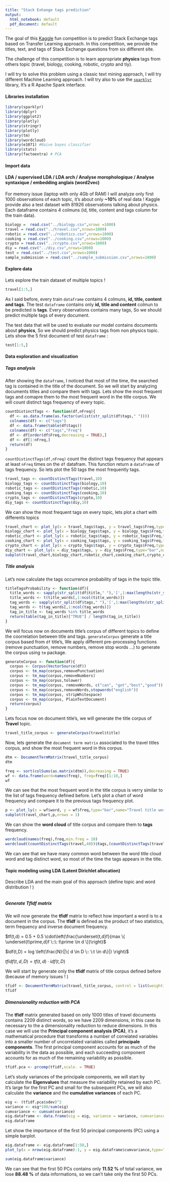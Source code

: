 ```yaml
---
title: "Stack Exhange tags prediction"
output:
  html_notebook: default
  pdf_document: default
---
```

The goal of this [Kaggle](https://www.kaggle.com/c/transfer-learning-on-stack-exchange-tags) fun competition is to predict Stack Exchange tags based on Transfer Learning approach. In this competition, we provide the titles, text, and tags of Stack Exchange questions from six different site.

The challenge of this competition is to learn appropriate <b>physics </b>tags from others topic (travel, biology, cooking, robotic, crypto and tiy).

I will try to solve this problem using a classic text mining approach, I will try different Machine Learning approach. I will try also to use the [`sparklyr`](http://spark.rstudio.com/) library, It's a R Apache Spark interface.

#### Libraries installation 
```r
library(sparklyr)
library(dplyr)
library(ggplot2)
library(plotly)
library(stringr)
library(plotly)
library(tm)
library(wordcloud)
library(e1071) #Naive bayes classifier 
library(stats)
library(factoextra) # PCA 
```

#### Import data 
#### LDA / supervised LDA / LDA arch / Analyse morophologique / Analyse syntaxique / embedding anglais (word2vec)

For memory issue (laptop with only 4Gb of RAM) I will analyze only first 1000 observations of each topic, it's about only <b>~10%</b> of real data ! Kaggle provide also a test dataset with 81926 observations talking about physics. Each dataframe contains 4 colmuns (id, title, content and tags column for the train data).
```r
biology =  read.csv("../biology.csv",nrows =1000)
travel = read.csv("../travel.csv",nrows=1000) 
robotic = read.csv("../robotics.csv",nrows=1000)
cooking = read.csv("../cooking.csv",nrows=1000)
crypto = read.csv("../crypto.csv",nrows=1000)
diy = read.csv("../diy.csv",nrows=1000)
test = read.csv("../test.csv",nrows=1000)
sample_submission = read.csv("../sample_submission.csv",nrows=1000)
```
#### Explore data

Lets explore the train dataset of multiple topics ! 

```r
travel[1:5,]
```

As I said before, every train `dataframe` contains 4 colmuns, <b>id, title, content and tags</b>. The test `dataframe` contains only <b>id, title and content</b> colmun to be predicted is <b>tags</b>. Every observations contains many tags, So we should predict multiple tags of every document.

The test data that will be used to evaluate our model contains documents about <b>physics</b>, So we should predict physics tags from non physics topic. Lets show the 5 first document of test `dataframe` : 

```r
test[1:5,]
```

#### Data exploration and visualization 

##### Tags analysis 
After showing the `dataframe`, I noticed that most of the time, the searched tag is contained in the title of the document. So we will start by analyzing documents titles and compare them with tags. Lets show the most frequent tags and comapre them to the most frequent word in the title corpus. We will count distinct tags frequency of every topic. 

```r
countDistinctTags <- function(df,nFreq){
  df <- as.data.frame(as.factor(unlist(str_split(df$tags," "))))
  colnames(df) <- c("tags")
  df <- data.frame(table(df$tags))
  colnames(df) <- c("tags","Freq")
  df <- df[order(df$Freq,decreasing = TRUE),]
  df <- df[1:nFreq,]
  return(df)
}
```

`countDistinctTags(df,nFreq)` count the distinct tags frequency that appears at least `nFreq` times on the `df` datafram. This function return a `dataframe` of tags frequency. So lets plot the 50 tags the most frequently tags.

```r
travel_tags <- countDistinctTags(travel,10)
biology_tags <- countDistinctTags(biology,10)
robotic_tags <- countDistinctTags(robotic,10)
cooking_tags <- countDistinctTags(cooking,10)
crypto_tags <- countDistinctTags(crypto,10)
diy_tags <- countDistinctTags(diy,10)
```
We can show the most frequent tags on every topic, lets plot a chart with differents topics

```r
travel_chart <- plot_ly(x = travel_tags$tags, y = travel_tags$Freq,type="bar",name="Travel tags")
biology_chart <- plot_ly(x = biology_tags$tags, y = biology_tags$Freq,type="bar",name="Biology tags") 
robotic_chart <- plot_ly(x = robotic_tags$tags, y = robotic_tags$Freq,type="bar",name="Robotic tags") 
cooking_chart <- plot_ly(x = cooking_tags$tags, y = cooking_tags$Freq,type="bar",name="Cooking tags") 
crypto_chart <- plot_ly(x = crypto_tags$tags, y = crypto_tags$Freq,type="bar",name="Crypto tags") 
diy_chart <- plot_ly(x = diy_tags$tags, y = diy_tags$Freq,type="bar",name="Diy tags") 
subplot(travel_chart,biology_chart,robotic_chart,cooking_chart,crypto_chart,diy_chart,nrows = 3,margin = 0.12) 
```

##### Title analysis 

Let's now calculate the tags occurrence probability of tags in the topic title. 
```r
titleTagsProbability <- function(df){
  title_words <- sapply(str_split(df$title," "),'[',1:max(lengths(str_split(df$title," "))))
  title_words <- t(title_words[,1:ncol(title_words)])
  tag_words <- sapply(str_split(df$tags," "),'[',1:max(lengths(str_split(df$tags," "))))
  tag_words <- t(tag_words[,1:ncol(tag_words)])
  tag_in_title <- tag_words %in% title_words
  return(table(tag_in_title)["TRUE"] / length(tag_in_title))
}
```

We will focus now on documents title's corpus of different topics to define the coorrelation between title and tags. `generateCorpus` generate a title corpus based from `df` title's, We apply different pre-processing functions (remove punctuation, remove numbers, remove stop words ...) to generate the corpus using `tm` package.
```r
generateCorpus <- function(df){
  corpus <- Corpus(VectorSource(df))
  corpus <- tm_map(corpus,removePunctuation)
  corpus <- tm_map(corpus,removeNumbers)
  corpus <- tm_map(corpus,tolower)
  corpus <- tm_map(corpus, removeWords, c("can", "get","best","good"))   
  corpus <- tm_map(corpus,removeWords,stopwords("english"))
  corpus <- tm_map(corpus, stripWhitespace) 
  corpus <- tm_map(corpus, PlainTextDocument)
  return(corpus)
}
```
Lets focus now on document title's, we will generate the title corpus of <b>Travel</b> topic. 
```r
travel_title_corpus <- generateCorpus(travel$title)
```
Now, lets generate the `document term matrix` associated to the travel titles corpus, and show the most frequent word in this corpus.
```r
dtm <- DocumentTermMatrix(travel_title_corpus)
dtm
```
```r
freq <- sort(colSums(as.matrix(dtm)),decreasing = TRUE)
wf <- data.frame(word=names(freq), freq=freq)[1:10,]
wf
```

We can see that the most frequent word in the title corpus is verry similar to the list of tags frequency defined before. Let's plot a chart of word frequency and compare it to the previous tags frequency plot.

```r
p <- plot_ly(x = wf$word, y = wf$freq,type="bar",name="Travel title word")
subplot(travel_chart,p,nrows = 1) 
```


We can show the <b>word cloud</b> of title corpus and compare them to <b>tags</b> frequency.
```r
wordcloud(names(freq),freq,min.freq = 10)
wordcloud((countDistinctTags(travel,40))$tags,(countDistinctTags(travel,40))$Freq)
```

We can see that we have many common word between the word title cloud word and tag distinct word, so most of the time the tags appears in the title.

#### Topic modeling using LDA (Latent Dirichlet allocation)

Describe LDA and the main goal of this approach (define topic and word distribution ! )

```r

```
##### Generate TfIdf matrix

We will now generate the **tfidf** matrix to reflect how important a word is to a document in the corpus. The **tfidf** is defined as the product of two statistics, term frequency and inverse document frequency.

$tf(t,d) = 0.5 + 0.5 \cdot\left(\frac{\underset{t,d}f}{max \{ \underset{t\prime,d}f \::\: t\prime \in d \}}\right)$

$idf(t,D) = log \left(\frac{N}{|\{ d \in D \:: \:t \in d\}|} \right)$

$tfidf(t,d,D) = tf(t,d)\cdot idf(t,D)$ 

We will start by generate only the **tfidf** matrix of title corpus defined before (because of memory issues ! )

```r
tfidf <- DocumentTermMatrix(travel_title_corpus, control = list(weighting = weightTfIdf))
tfidf
```

##### Dimensionality reduction with PCA

The **tfidf** matrix generated based on only 1000 titles of travel documents contains 2209 distinct words, so we have 2209 dimensions, in this case its necessary to the a dimensionality reduction to reduce dimensions. In this case we will use the <b> Principal component analysis (PCA)</b>, it's a mathematical procedure that transforms a number of correlated variables into a smaller number of uncorrelated variables called **principale components**. The first principal component accounts for as much of the variability in the data as possible, and each succeeding component accounts for as much of the remaining variability as possible.

```r
tfidf.pca <- prcomp(tfidf,scale. = TRUE)
```
Let's study variances of the principale components, we will start by calculate the **Eigenvalues** that measure the variability retained by each PC. It's large for the first PC and small for the subsequent PCs, we will also calculate the **variance** and the **cumulative variances** of each PC.
```r
eig <- (tfidf.pca$sdev)^2
variance <- eig*100/sum(eig)
cumvariance <- cumsum(variance)
eig.dataframe <- data.frame(eig = eig, variance = variance, cumvariance = cumvariance)
eig.dataframe
```

Let show the importance of the first 50 principal components (PC) using a simple barplot.
```r
eig.dataframe <- eig.dataframe[1:50,]
plot_ly(x = nrow(eig.dataframe):1, y = eig.dataframe$cumvariance,type="bar",name="PCs importance") %>% layout(yaxis = list(title = 'Cumulative variance'),xaxis = list(title = "Principal components")) %>% add_trace(x=nrow(eig.dataframe):1,y=eig.dataframe$cumvariance,mode = "lines",name="PC importance")
```


```r
sum(eig.dataframe$variance)
```
We can see that the first 50  PCs contains only <b>11.52 %</b> of total variance, we lose <b>88.48 %</b> of data informations, so we can't take only the first 50 PCs.